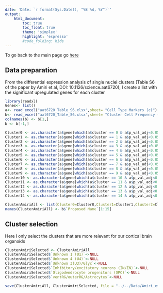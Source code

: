 ```yaml
---
date: 'Date: `r format(Sys.Date(), "%B %d, %Y")`'
output:
    html_document:
        toc: true
        toc_float: true
        theme: 'simplex'
        highlight: 'espresso'
        #code_folding: hide
---
```




To go back to the main page go [here](../../Overlap.html)


## Data preparation
From the differential expression analysis of single nuclei clusters (Table S6 of the paper by Amiri et al, DOI: 10.1126/science.aat6720), I create a list with the significant upregulated genes for each cluster

```r
library(readxl)
Genes<- list()
a<- read_excel("aat6720_Table_S6.xlsx",sheet= "Cell Type Markers (c)")
b<- read_excel("aat6720_Table_S6.xlsx",sheet= "Cluster Cell Frequency (b)")
colnames(b) <- b[1,]
b <- b[-1,]

Cluster0 <- as.character(a$gene[which(a$cluster == 0 & a$p_val_adj<0.05 & a$avg_logFC>log2(1))])
Cluster1 <- as.character(a$gene[which(a$cluster == 1 & a$p_val_adj<0.05 & a$avg_logFC>log2(1))])
Cluster2 <- as.character(a$gene[which(a$cluster == 2 & a$p_val_adj<0.05 & a$avg_logFC>log2(1))])
Cluster3 <- as.character(a$gene[which(a$cluster == 3 & a$p_val_adj<0.05 & a$avg_logFC>log2(1))])
Cluster4 <- as.character(a$gene[which(a$cluster == 4 & a$p_val_adj<0.05 & a$avg_logFC>log2(1))])
Cluster5 <- as.character(a$gene[which(a$cluster == 5 & a$p_val_adj<0.05 & a$avg_logFC>log2(1))])
Cluster6 <- as.character(a$gene[which(a$cluster == 6 & a$p_val_adj<0.05 & a$avg_logFC>log2(1))])
Cluster7 <- as.character(a$gene[which(a$cluster == 7 & a$p_val_adj<0.05 & a$avg_logFC>log2(1))])
Cluster8 <- as.character(a$gene[which(a$cluster == 8 & a$p_val_adj<0.05 & a$avg_logFC>log2(1))])
Cluster9 <- as.character(a$gene[which(a$cluster == 9 & a$p_val_adj<0.05 & a$avg_logFC>log2(1))])
Cluster10 <- as.character(a$gene[which(a$cluster == 10 & a$p_val_adj<0.05 & a$avg_logFC>log2(1))])
Cluster11 <- as.character(a$gene[which(a$cluster == 11 & a$p_val_adj<0.05 & a$avg_logFC>log2(1))])
Cluster12 <- as.character(a$gene[which(a$cluster == 12 & a$p_val_adj<0.05 & a$avg_logFC>log2(1))])
Cluster13 <- as.character(a$gene[which(a$cluster == 13 & a$p_val_adj<0.05 & a$avg_logFC>log2(1))])
Cluster14 <- as.character(a$gene[which(a$cluster == 14 & a$p_val_adj<0.05 & a$avg_logFC>log2(1))])

ClusterAmiriAll <- list(Cluster0=Cluster0,Cluster1=Cluster1,Cluster2=Cluster2,Cluster3=Cluster3,Cluster4=Cluster4,Cluster5=Cluster5,Cluster6=Cluster6,Cluster7=Cluster7,Cluster8=Cluster8,Cluster9=Cluster9,Cluster10=Cluster10,Cluster11=Cluster11,Cluster12=Cluster12,Cluster13=Cluster13,Cluster14=Cluster14)
names(ClusterAmiriAll) <- b$`Proposed Name`[1:15]
```

## Cluster selection
Here I only select the clusters that are more relevant for our cortical brain organoids
```r
ClusterAmiriSelected <- ClusterAmiriAll
ClusterAmiriSelected$`Unknown 1 (U1)`<-NULL
ClusterAmiriSelected$`Unknown 4 (U4)`<-NULL
ClusterAmiriSelected$`Unknown 3(U3)/Glyc`<-NULL
ClusterAmiriSelected$`Inhibitory/excitatory neurons (IN/EN)`<-NULL
ClusterAmiriSelected$`Oligodendrocyte progenitors (OPC)`<-NULL
ClusterAmiriSelected$`ventRG/outerRG/Astrocytes`<-NULL

save(ClusterAmiriAll, ClusterAmiriSelected, file = "../../Data/Amiri_et_al.RData")
```



